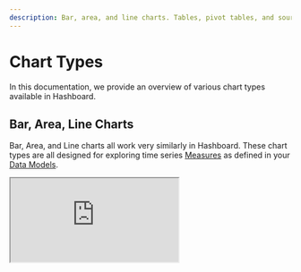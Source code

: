 ```yaml
---
description: Bar, area, and line charts. Tables, pivot tables, and source data tables.
---
```



# Chart Types

In this documentation, we provide an overview of various chart types available in Hashboard.

## Bar, Area, Line Charts

Bar, Area, and Line charts all work very similarly in Hashboard. These chart types are all designed for exploring time series [Measures](/docs/data-modeling/measures) as defined in your [Data Models](/docs/data-modeling.mdx).

<Iframe src="https://demo.hashboard.com/public/sv/df805e6e-8df0-3053-bb3c-a071689b9ca6" />{" "}

Bar charts represent data with rectangular bars. The height of the bars is proportional to the measure values they represent. Bar charts are a good default for a single measure time series. They clearly communicate granularity and it is easy to spot when there is missing data or the value is zero.

<Iframe src="https://demo.hashboard.com/public/sv/51036904-ccd0-30d7-90ee-89319c54eca2" />

Line charts represent data points connected by a line. They are useful for comparing series values directly against one another. e.g. comparing call volumes between departments.

<Iframe src="https://demo.hashboard.com/public/sv/4a82043a-5f22-3824-8107-bcba6263920a" />

Area charts are similar to line charts, but fill the area under the lines. Area charts emphasize the total area taken up by a series. They work particularly well for charts showing proportional changes of a whole over time.

<Iframe src="https://demo.hashboard.com/public/sv/c75c9042-fd2e-3297-ad6e-98d475668c29" />

Hashboard also supports the ability to layer multiple mark types together in a single chart. The example above has separate y-axis for each series of data.

## Horizontal Bar Chart

<Iframe src="https://demo.hashboard.com/public/sv/85480009-9491-3800-93a4-bc4de39973d8" />

Horizontal bar charts are extremely effective data visualizations for comparing total values across categories.

<Callout type="info">
  Make sure to pick the right sorting for your viewers. Should you sort by the
  the category names or the measure values? Our other chart types are naturally
  sorted by time, but here you need to be a bit more careful.
</Callout>

## Table

<Iframe src="https://demo.hashboard.com/public/sv/1a403d2b-69a0-3348-a97f-9d6022b2a7ac" />

Hashboard tables provide powerful options for visualization, formatting, and grouping. Tables are often the best option when comparing multiple [Measures](/docs/data-modeling/measures) and breakouts at the same time.

## Pie Charts

<img
  src="/images/pie_chart.png"
  alt="Three pie charts showing calls to department by borough"
  style={{ padding: "20px" }}
/>
Pie/donut charts depict proportional relationships, and are suited for illustrating
percentages and distributions of categorical data.

## Source Data Table

<Iframe src="https://demo.hashboard.com/public/sv/f814e94b-66c9-3cf7-8cee-b8039a7d7ca1" />

Source data tables show the underlying data from your data warehouse. They provide raw data that can be used for further analysis or exported to other tools.

<Callout type="info">
  Hashboard automatically makes URLs in source data tables clickable.
</Callout>

## Map (beta)

<img src="/images/map_viz.png" />

Maps allow you to visualize measures by geographic regions, such as zipcodes, counties, and states.

<Callout type="info">
  For access to this beta feature, contact the Hashboard support team at
  support@hashboard.com.
</Callout>
